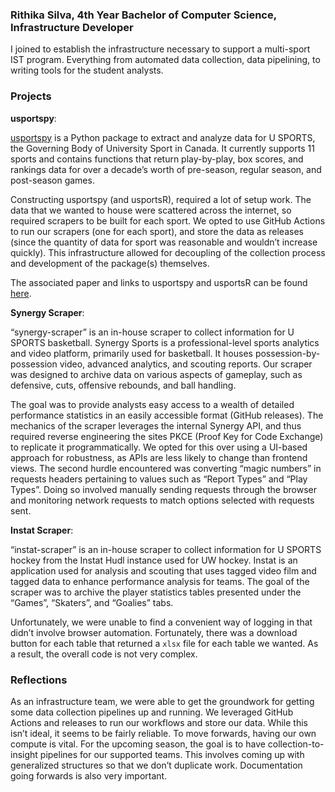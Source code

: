 ### Rithika Silva, 4th Year Bachelor of Computer Science, Infrastructure Developer

I joined to establish the infrastructure necessary to support a multi-sport IST program. Everything from automated data collection, data pipelining, to writing tools for the student analysts.

### Projects

**usportspy**:

[usportspy](https://github.com/uwaggs/usportspy) is a Python package to extract and analyze data for U SPORTS, the Governing Body of University Sport in Canada. It currently supports 11 sports and contains functions that return play-by-play, box scores, and rankings data for over a decade's worth of pre-season, regular season, and post-season games.

Constructing usportspy (and usportsR), required a lot of setup work. The data that we wanted to house were scattered across the internet, so required scrapers to be built for each sport. We opted to use GitHub Actions to run our scrapers (one for each sport), and store the data as releases (since the quantity of data for sport was reasonable and wouldn't increase quickly). This infrastructure allowed for decoupling of the collection process and development of the package(s) themselves.

The associated paper and links to usportspy and usportsR can be found [here](https://github.com/uwaggs/USPORTS-Packages-Paper).


**Synergy Scraper**:

"synergy-scraper" is an in-house scraper to collect information for U SPORTS basketball. Synergy Sports is a professional-level sports analytics and video platform, primarily used for basketball. It houses possession-by-possession video, advanced analytics, and scouting reports. Our scraper was designed to archive data on various aspects of gameplay, such as defensive, cuts, offensive rebounds, and ball handling. 

The goal was to provide analysts easy access to a wealth of detailed performance statistics in an easily accessible format (GitHub releases). The mechanics of the scraper leverages the internal Synergy API, and thus required reverse engineering the sites PKCE (Proof Key for Code Exchange) to replicate it programmatically. We opted for this over using a UI-based approach for robustness, as APIs are less likely to change than frontend views. The second hurdle encountered was converting "magic numbers" in requests headers pertaining to values such as "Report Types" and "Play Types". Doing so involved manually sending requests through the browser and monitoring network requests to match options selected with requests sent.

**Instat Scraper**:

"instat-scraper" is an in-house scraper to collect information for U SPORTS hockey from the Instat Hudl instance used for UW hockey. Instat is an application used for analysis and scouting that uses tagged video film and tagged data to enhance performance analysis for teams. The goal of the scraper was to archive the player statistics tables presented under the "Games", "Skaters", and "Goalies" tabs.

Unfortunately, we were unable to find a convenient way of logging in that didn't involve browser automation. Fortunately, there was a download button for each table that returned a `xlsx` file for each table we wanted. As a result, the overall code is not very complex.


### Reflections

As an infrastructure team, we were able to get the groundwork for getting some data collection pipelines up and running. We leveraged GitHub Actions and releases to run our workflows and store our data. While this isn't ideal, it seems to be fairly reliable. To move forwards, having our own compute is vital. For the upcoming season, the goal is to have collection-to-insight pipelines for our supported teams. This involves coming up with generalized structures so that we don't duplicate work.
Documentation going forwards is also very important.


